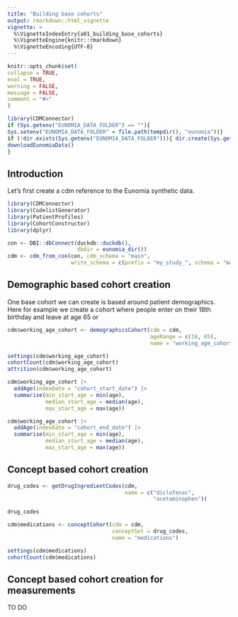 ```yaml
---
title: "Building base cohorts"
output: rmarkdown::html_vignette
vignette: >
  %\VignetteIndexEntry{a01_building_base_cohorts}
  %\VignetteEngine{knitr::rmarkdown}
  %\VignetteEncoding{UTF-8}
---
```

  
```r
knitr::opts_chunk$set(
collapse = TRUE,
eval = TRUE, 
warning = FALSE, 
message = FALSE,
comment = "#>"
)

library(CDMConnector)
if (Sys.getenv("EUNOMIA_DATA_FOLDER") == ""){
Sys.setenv("EUNOMIA_DATA_FOLDER" = file.path(tempdir(), "eunomia"))}
if (!dir.exists(Sys.getenv("EUNOMIA_DATA_FOLDER"))){ dir.create(Sys.getenv("EUNOMIA_DATA_FOLDER"))
downloadEunomiaData()  
}
```

## Introduction 

Let's first create a cdm reference to the Eunomia synthetic data.

```r
library(CDMConnector)
library(CodelistGenerator)
library(PatientProfiles)
library(CohortConstructor)
library(dplyr)

con <- DBI::dbConnect(duckdb::duckdb(), 
                      dbdir = eunomia_dir())
cdm <- cdm_from_con(con, cdm_schema = "main", 
                    write_schema = c(prefix = "my_study_", schema = "main"))
```

## Demographic based cohort creation

One base cohort we can create is based around patient demographics. Here for example we create a cohort where people enter on their 18th birthday and leave at age 65 or  

```r
cdm$working_age_cohort <- demographicsCohort(cdm = cdm, 
                                             ageRange = c(18, 65), 
                                             name = "working_age_cohort")

settings(cdm$working_age_cohort)
cohortCount(cdm$working_age_cohort)
attrition(cdm$working_age_cohort)
```


```r
cdm$working_age_cohort |> 
  addAge(indexDate = "cohort_start_date") |> 
  summarise(min_start_age = min(age), 
            median_start_age = median(age), 
            max_start_age = max(age))

cdm$working_age_cohort |> 
  addAge(indexDate = "cohort_end_date") |> 
  summarise(min_start_age = min(age), 
            median_start_age = median(age), 
            max_start_age = max(age))
```

## Concept based cohort creation

```r
drug_codes <- getDrugIngredientCodes(cdm, 
                                     name = c("diclofenac", 
                                              "acetaminophen"))

drug_codes
```

```r
cdm$medications <- conceptCohort(cdm = cdm, 
                                 conceptSet = drug_codes, 
                                 name = "medications")

settings(cdm$medications)
cohortCount(cdm$medications)
```

## Concept based cohort creation for measurements

TO DO


